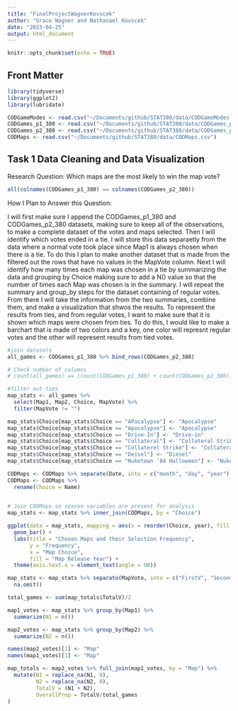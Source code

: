 ```yaml
---
title: "FinalProjectWagnerKovscek"
author: "Grace Wagner and Nathanael Kovscek"
date: "2023-04-25"
output: html_document
---
```


```r
knitr::opts_chunk$set(echo = TRUE)
```

## Front Matter
```r
library(tidyverse)
library(ggplot2)
library(lubridate)

CODGameModes <- read.csv("~/Documents/github/STAT380/data/CODGameModes.csv")
CODGames_p1_380 <- read.csv("~/Documents/github/STAT380/data/CODGames_p1_380.csv")
CODGames_p2_380 <- read.csv("~/Documents/github/STAT380/data/CODGames_p2_380.csv")
CODMaps <- read.csv("~/Documents/github/STAT380/data/CODMaps.csv")
```

## Task 1 Data Cleaning and Data Visualization

Research Question: Which maps are the most likely to win the map vote?

```r
all(colnames(CODGames_p1_380) == colnames(CODGames_p2_380))
```


How I Plan to Answer this Question:

I will first make sure I append the CODGames_p1_380 and CODGames_p2_380 datasets, making sure to keep all of the observations, to make a complete dataset of the votes and maps selected. Then I will identify which votes ended in a tie. I will store this data separaetly from the data where a normal vote took place since Map1 is always chosen when there is a tie. 
To do this I plan to make another dataset that is made from the filtered out the rows that have no values in the MapVote column. Next I will identify how many times each map was chosen in a tie by summarizing the data and grouping by Choice making sure to add a N() value so that the number of times each Map was chosen is in the summary. I will repeat the summary and group_by steps for the dataset containing of regular votes. From there I will take the information from the two summaries, combine them, and make a visualization that shwos the results. To represent the results from ties, and from regular votes, I want to make sure that it is shown which maps were chosen from ties. To do this, I would like to make a barchart that is made of two colors and a key, one color will represnt regular votes and the other will represent results from tied votes.

```r
#join datasets
all_games <- CODGames_p1_380 %>% bind_rows(CODGames_p2_380)

# Check number of columns
# count(all_games) == (count(CODGames_p1_380) + count(CODGames_p2_380))

#filter out ties
map_stats <- all_games %>% 
  select(Map1, Map2, Choice, MapVote) %>% 
  filter(MapVote != "")
```

```r
map_stats$Choice[map_stats$Choice == "APocalypse"] <- "Apocalypse"
map_stats$Choice[map_stats$Choice == "Apocolypse"] <- "Apocalypse"
map_stats$Choice[map_stats$Choice == "Drive-In"] <- "Drive-in"
map_stats$Choice[map_stats$Choice == "Collateral"] <- "Collateral Strike"
map_stats$Choice[map_stats$Choice == "Collaterel Strike"] <- "Collateral Strike"
map_stats$Choice[map_stats$Choice == "Deisel"] <- "Diesel"
map_stats$Choice[map_stats$Choice == "Nuketown '84 Halloween"] <- "Nuketown '84"

CODMaps <- CODMaps %>% separate(Date, into = c("month", "day", "year"), sep = "/", convert = TRUE)
CODMaps <- CODMaps %>% 
  rename(Choice = Name)
  

# Join CODMaps so season variables are present for analysis
map_stats <- map_stats %>% inner_join(CODMaps, by = "Choice")
```

```r
ggplot(data = map_stats, mapping = aes(x = reorder(Choice, year), fill = as.factor(year))) + 
  geom_bar() + 
  labs(title = "Chosen Maps and their Selection Frequency",
       y = "Frequency",
       x = "Map Choice",
       fill = "Map Release Year") +
  theme(axis.text.x = element_text(angle = 90))
```


```r
map_stats <- map_stats %>% separate(MapVote, into = c("FirstV", "SecondV"), sep = " to ", convert = TRUE) %>% 
  na.omit()
```

```r
total_games <- sum(map_totals$TotalV)/2

map1_votes <- map_stats %>% group_by(Map1) %>% 
  summarize(N1 = n())

map2_votes <- map_stats %>% group_by(Map2) %>% 
  summarize(N2 = n())

names(map2_votes)[1] <- "Map"
names(map1_votes)[1] <- "Map"

map_totals <- map2_votes %>% full_join(map1_votes, by = "Map") %>% 
  mutate(N1 = replace_na(N1, 0),
         N2 = replace_na(N2, 0),
         TotalV = (N1 + N2),
         OverallProp = TotalV/total_games
)
```

